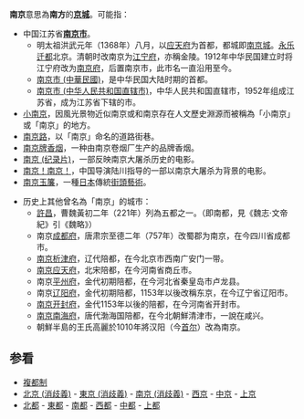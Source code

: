 '''南京'''意思為'''南方'''的'''[[京城|京城]]'''。可能指：
*中国江苏省'''[[南京市|南京市]]'''。
**明太祖洪武元年（1368年）八月，以[[应天府_(明朝)|应天府]]为首都，都城即[[南京城|南京城]]。[[永乐迁都|永乐迁都]]北京。清朝时改南京为[[江宁府|江宁府]]，亦稱金陵。1912年中华民国建立时将江宁府改为[[南京府|南京府]]，后置南京市，此市名一直沿用至今。
**[[南京市_(中華民國)|南京市 (中華民國)]]，是中华民国大陆时期的首都。
**[[南京市_(中华人民共和国直辖市)|南京市 (中华人民共和国直辖市)]]，中华人民共和国直辖市，1952年组成江苏省，成为江苏省下辖的市。
*[[小南京|小南京]]，因風光景物近似南京或和南京存在人文歷史淵源而被稱為「小南京」或「南京」的地方。
*[[南京路|南京路]]，以「南京」命名的道路街巷。
*[[南京香烟|南京牌香烟]]，一种由南京卷烟厂生产的品牌香烟。
*[[南京_(纪录片)|南京 (纪录片)]]，一部反映南京大屠杀历史的电影。
*[[南京！南京！|南京！南京！]]，中国导演陆川指导的一部以南京大屠杀为背景的电影。
*[[南京玉簾|南京玉簾]]，一種[[日本|日本]]傳統[[街頭藝術|街頭藝術]]。

*历史上其他曾名為「南京」的城市：
**[[许昌市|許昌]]，曹魏黃初二年（221年）列為五都之一。（即南都，見《魏志·文帝紀》引《魏略》）
**南京[[成都府|成都府]]，唐肃宗至德二年（757年）改蜀郡为南京，在今四川省成都市。
**[[辽南京|南京析津府]]，辽代陪都，在今北京市西南广安门一带。
**[[应天府_(宋朝)|南京应天府]]，北宋陪都，在今河南省商丘市。
**南京[[平州府|平州府]]，金代初期陪都，在今河北省秦皇岛市卢龙县。
**南京[[辽阳府|辽阳府]]，金代初期陪都，1153年以後改稱东京，在今辽宁省辽阳市。
**[[开封府|南京开封府]]，金代1153年以後的陪都，在今河南省开封市。
**[[南海府|南京南海府]]，唐代渤海国陪都，在今北朝鮮清津市，一說在咸兴。
**朝鮮半島的王氏高麗於1010年將汉阳（今[[首爾特別市|首尔]]）改為南京。

==参看==
*[[複都制|複都制]]
*[[北京_(消歧義)|北京 (消歧義)]] - [[東京_(消歧義)|東京 (消歧義)]] - [[南京_(消歧義)|南京 (消歧義)]] - [[西京|西京]] - [[中京|中京]] - [[上京|上京]]
*[[北都|北都]] - [[東都|東都]] - [[南都|南都]] - [[西都|西都]] - [[中都|中都]] - [[上都|上都]]

{{Disambig|N|Cat=二字地名消歧义}}